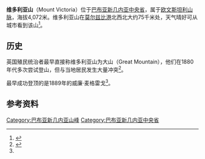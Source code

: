 {{noteTA
|G1 = TO
}}
{{Infobox mountain
| Name = 维多利亚山
| photo = 
| photo_caption = Mount Victoria
| Elevation = 4072
| elevation_ref = 
| Prominence = 2738<ref name=PeaklistPNG>{{cite web |url=http://www.peaklist.org/WWlists/ultras/PNG1500m.html |title=Papua New Guinea Ultras List |publisher=peaklist.org |accessdate=2007-04-04<!--|abbr=on--> |archive-date=2013-07-22 |archive-url=https://www.webcitation.org/6IIG5Ff3A?url=http://www.peaklist.org/WWlists/ultras/PNG1500m.html |dead-url=no }}</ref>
| prominence_ref = 
| listing = [[Ultra_prominent_peak|Ultra]]
| Location =巴布亚新几内亚
| range = [[Owen_Stanley_Range|Owen Stanley Range]]
| Coordinates = {{coord|8|53|33|S|147|32|00|E|type:mountain}}
| coordinates_ref = <ref name=PeaklistPNG/>
| topo = 
| type = 
| age = 
| first_ascent = 1889 by Sir [[William_MacGregor|William MacGregor]]
| easiest_route = 
}}
'''维多利亚山'''（Mount Victoria）位于[[巴布亚新几内亚|巴布亚新几内亚]][[中央省_(巴布亚新几内亚)|中央省]]，属于[[欧文斯坦利山脉|欧文斯坦利山脉]]，海拔4,072米。维多利亚山在[[莫尔兹比港|莫尔兹比港]]北西北大约75千米处，天气晴好可从城市看到该山<ref>{{Cite book |first=Riall W. |last=Nolan |title=Bushwalking in Papua New Guinea |url=https://archive.org/details/bushwalkinginpap0000unse |publisher=[[Lonely_Planet|Lonely Planet]] |edition=1 |year=1983 |pages=[https://archive.org/details/bushwalkinginpap0000unse/page/77 77]–80|isbn=0908086415}}</ref>。

==历史==
英国殖民统治者最早直接称维多利亚山为大山（Great Mountain），他们在1880年代多次尝试登山，但与当地居民发生大量冲突<ref name=Souter>{{Cite book |title=New Guinea: The Last Unknown |first=Gavin |last=Souter |year=1963 |publisher=Angus & Robertson |isbn= 0207946272 |pages=65–68}}</ref>。

最早成功登顶的是1889年的威廉·麦格雷戈<ref name=Souter/>。

==参考资料==
{{Reflist|2}}

[[Category:巴布亚新几内亚山峰|Category:巴布亚新几内亚山峰]]
[[Category:巴布亚新几内亚中央省|Category:巴布亚新几内亚中央省]]
{{geo-stub}}